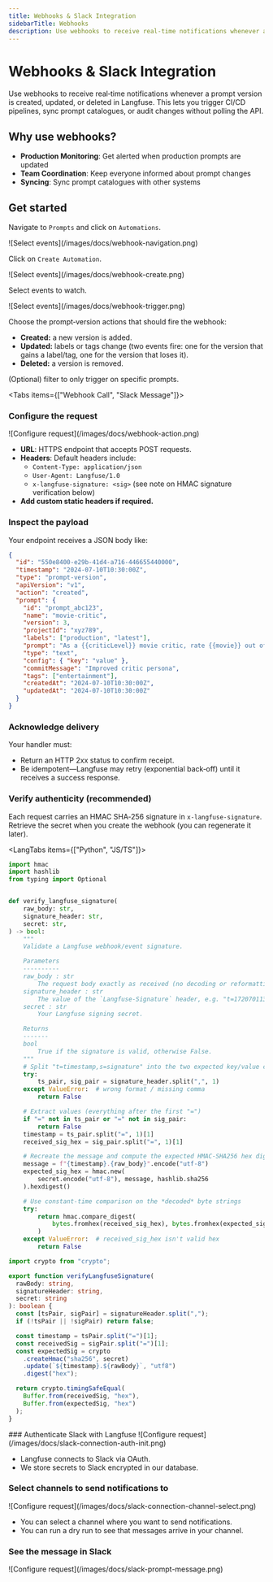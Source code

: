 ```yaml
---
title: Webhooks & Slack Integration
sidebarTitle: Webhooks
description: Use webhooks to receive real‑time notifications whenever a prompt version is created, updated, or deleted in Langfuse.
---
```


# Webhooks & Slack Integration

Use webhooks to receive real‑time notifications whenever a prompt version is created, updated, or deleted in Langfuse. This lets you trigger CI/CD pipelines, sync prompt catalogues, or audit changes without polling the API.

## Why use webhooks?

- **Production Monitoring**: Get alerted when production prompts are updated
- **Team Coordination**: Keep everyone informed about prompt changes
- **Syncing**: Sync prompt catalogues with other systems

## Get started

Navigate to `Prompts` and click on `Automations`.

<Frame border fullWidth>
  ![Select events](/images/docs/webhook-navigation.png)
</Frame>

Click on `Create Automation`.

<Frame border fullWidth>
  ![Select events](/images/docs/webhook-create.png)
</Frame>


Select events to watch. 

<Frame border className="max-w-md">
  ![Select events](/images/docs/webhook-trigger.png)
</Frame>

Choose the prompt‑version actions that should fire the webhook:

- **Created:** a new version is added.
- **Updated:** labels or tags change (two events fire: one for the version that gains a label/tag, one for the version that loses it).
- **Deleted:** a version is removed.

(Optional) filter to only trigger on specific prompts.

<Tabs items={["Webhook Call", "Slack Message"]}>


<Tab>

<Steps>


### Configure the request

<Frame border className="max-w-md">
  ![Configure request](/images/docs/webhook-action.png)
</Frame>

- **URL**: HTTPS endpoint that accepts POST requests.
- **Headers**: Default headers include:
  - `Content-Type: application/json`
  - `User-Agent: Langfuse/1.0`
  - `x-langfuse-signature: <sig>` (see note on HMAC signature verification below)
- **Add custom static headers if required.**

### Inspect the payload

Your endpoint receives a JSON body like:

```json filename="webhook-payload.json"
{
  "id": "550e8400-e29b-41d4-a716-446655440000",
  "timestamp": "2024-07-10T10:30:00Z",
  "type": "prompt-version",
  "apiVersion": "v1",
  "action": "created",
  "prompt": {
    "id": "prompt_abc123",
    "name": "movie-critic",
    "version": 3,
    "projectId": "xyz789",
    "labels": ["production", "latest"],
    "prompt": "As a {{criticLevel}} movie critic, rate {{movie}} out of 10.",
    "type": "text",
    "config": { "key": "value" },
    "commitMessage": "Improved critic persona",
    "tags": ["entertainment"],
    "createdAt": "2024-07-10T10:30:00Z",
    "updatedAt": "2024-07-10T10:30:00Z"
  }
}
```

### Acknowledge delivery

Your handler must:

- Return an HTTP 2xx status to confirm receipt.
- Be idempotent—Langfuse may retry (exponential back‑off) until it receives a success response.

### Verify authenticity (recommended)

Each request carries an HMAC SHA‑256 signature in `x-langfuse-signature`.
Retrieve the secret when you create the webhook (you can regenerate it later).

<LangTabs items={["Python", "JS/TS"]}>
<Tab>

```python
import hmac
import hashlib
from typing import Optional


def verify_langfuse_signature(
    raw_body: str,
    signature_header: str,
    secret: str,
) -> bool:
    """
    Validate a Langfuse webhook/event signature.

    Parameters
    ----------
    raw_body : str
        The request body exactly as received (no decoding or reformatting).
    signature_header : str
        The value of the `Langfuse-Signature` header, e.g. "t=1720701136,s=0123abcd...".
    secret : str
        Your Langfuse signing secret.

    Returns
    -------
    bool
        True if the signature is valid, otherwise False.
    """
    # Split "t=timestamp,s=signature" into the two expected key/value chunks
    try:
        ts_pair, sig_pair = signature_header.split(",", 1)
    except ValueError:  # wrong format / missing comma
        return False

    # Extract values (everything after the first "=")
    if "=" not in ts_pair or "=" not in sig_pair:
        return False
    timestamp = ts_pair.split("=", 1)[1]
    received_sig_hex = sig_pair.split("=", 1)[1]

    # Recreate the message and compute the expected HMAC-SHA256 hex digest
    message = f"{timestamp}.{raw_body}".encode("utf-8")
    expected_sig_hex = hmac.new(
        secret.encode("utf-8"), message, hashlib.sha256
    ).hexdigest()

    # Use constant-time comparison on the *decoded* byte strings
    try:
        return hmac.compare_digest(
            bytes.fromhex(received_sig_hex), bytes.fromhex(expected_sig_hex)
        )
    except ValueError:  # received_sig_hex isn't valid hex
        return False
```

</Tab>

<Tab>

```ts
import crypto from "crypto";

export function verifyLangfuseSignature(
  rawBody: string,
  signatureHeader: string,
  secret: string
): boolean {
  const [tsPair, sigPair] = signatureHeader.split(",");
  if (!tsPair || !sigPair) return false;

  const timestamp = tsPair.split("=")[1];
  const receivedSig = sigPair.split("=")[1];
  const expectedSig = crypto
    .createHmac("sha256", secret)
    .update(`${timestamp}.${rawBody}`, "utf8")
    .digest("hex");

  return crypto.timingSafeEqual(
    Buffer.from(receivedSig, "hex"),
    Buffer.from(expectedSig, "hex")
  );
}
```

</Tab>

</LangTabs>
</Steps>

</Tab>

<Tab>
### Authenticate Slack with Langfuse
<Frame border className="max-w-md">
  ![Configure request](/images/docs/slack-connection-auth-init.png)
</Frame>

- Langfuse connects to Slack via OAuth.
- We store secrets to Slack encrypted in our database.

### Select channels to send notifications to
<Frame border className="max-w-md">
  ![Configure request](/images/docs/slack-connection-channel-select.png)
</Frame>

- You can select a channel where you want to send notifications.
- You can run a dry run to see that messages arrive in your channel.


### See the message in Slack

<Frame border className="max-w-md">
  ![Configure request](/images/docs/slack-prompt-message.png)
</Frame>


</Tab>


</Tabs>
